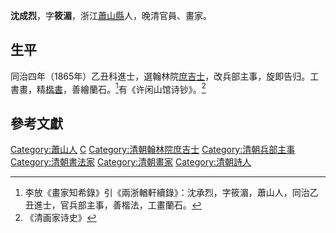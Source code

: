 '''沈成烈'''，字'''筱湄'''，浙江[[蕭山縣|蕭山縣]]人，晚清官員、畫家。

== 生平 ==
同治四年（1865年）乙丑科進士，選翰林院[[庶吉士|庶吉士]]，改兵部主事，旋即告归。工書畫，精[[楷書|楷書]]，善繪蘭石。<ref>李放《畫家知希錄》引《兩浙輶軒續錄》：沈承烈，字筱湄，蕭山人，同治乙丑進士，官兵部主事，善楷法，工畫蘭石。</ref>有《许闲山馆诗钞》。<ref>《清画家诗史》</ref>

==參考文獻==
{{reflist}}

{{同治四年乙丑科殿試金榜}}

{{Authority control}}

{{DEFAULTSORT:Shen沈}}
[[Category:蕭山人|Category:蕭山人]]
[[Category:沈姓|C]]
[[Category:清朝翰林院庶吉士|Category:清朝翰林院庶吉士]]
[[Category:清朝兵部主事|Category:清朝兵部主事]]
[[Category:清朝書法家|Category:清朝書法家]]
[[Category:清朝畫家|Category:清朝畫家]]
[[Category:清朝詩人|Category:清朝詩人]]